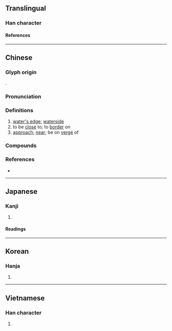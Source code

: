 {{also|濒}}
{{character info}}
==Translingual==

===Han character===
{{Han char|rn=85|rad=水|as=16|sn=19|four=31186|canj=EYHC|ids=⿰氵頻}}

====References====
{{Han ref|kx=0659.320|dkj=18636|dj=1069.140|hdz=31783.070|uh=7015}}

----

==Chinese==
{{zh-forms|s=濒}}

===Glyph origin===
{{Han etym}}
{{Han compound|水|alt1=氵|頻|ls=psc|c1=s|c2=p}}.

===Pronunciation===
{{zh-pron
|m=bīn
|c=pan4
|md=bìng
|mn=ml:pin
|mn-t=bing1/ping5
|mn-t_note=ping5 - 俗音
|mc=
|oc=y
|cat=n,v
}}

===Definitions===
{{zh-hanzi}}

# [[water's edge]]; [[waterside]]
# to be [[close]] to; to [[border]] on
# [[approach]]; [[near]]; be on [[verge]] of

===Compounds===
{{zh-der|瀕危|瀕臨|瀕於}}

===References===
* {{R:yue:mfccd}}

----

==Japanese==

===Kanji===
{{ja-kanji|grade=|rs=水16}}

# {{rfdef|ja|sort=水16}}

====Readings====
{{ja-readings
|on=ひん
|kun=みぎわ-, しきりに, ほとり
}}

----

==Korean==

===Hanja===
{{ko-hanja|빈}}

# {{rfdef|ko|sort=水16}}

----

==Vietnamese==

===Han character===
{{vi-readings|rs=水16|reading=tần}}

# {{rfdef|vi|sort=水16}}